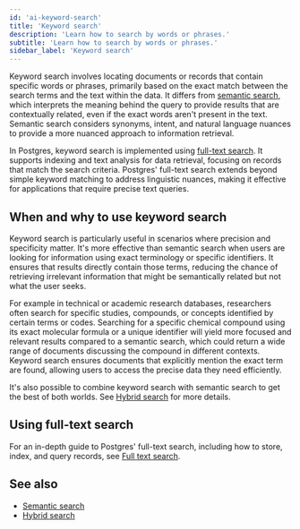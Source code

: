 ```yaml
---
id: 'ai-keyword-search'
title: 'Keyword search'
description: 'Learn how to search by words or phrases.'
subtitle: 'Learn how to search by words or phrases.'
sidebar_label: 'Keyword search'
---
```


Keyword search involves locating documents or records that contain specific words or phrases, primarily based on the exact match between the search terms and the text within the data. It differs from [semantic search](/docs/guides/ai/semantic-search), which interprets the meaning behind the query to provide results that are contextually related, even if the exact words aren't present in the text. Semantic search considers synonyms, intent, and natural language nuances to provide a more nuanced approach to information retrieval.

In Postgres, keyword search is implemented using [full-text search](/docs/guides/database/full-text-search). It supports indexing and text analysis for data retrieval, focusing on records that match the search criteria. Postgres' full-text search extends beyond simple keyword matching to address linguistic nuances, making it effective for applications that require precise text queries.

## When and why to use keyword search

Keyword search is particularly useful in scenarios where precision and specificity matter. It's more effective than semantic search when users are looking for information using exact terminology or specific identifiers. It ensures that results directly contain those terms, reducing the chance of retrieving irrelevant information that might be semantically related but not what the user seeks.

For example in technical or academic research databases, researchers often search for specific studies, compounds, or concepts identified by certain terms or codes. Searching for a specific chemical compound using its exact molecular formula or a unique identifier will yield more focused and relevant results compared to a semantic search, which could return a wide range of documents discussing the compound in different contexts. Keyword search ensures documents that explicitly mention the exact term are found, allowing users to access the precise data they need efficiently.

It's also possible to combine keyword search with semantic search to get the best of both worlds. See [Hybrid search](/docs/guides/ai/hybrid-search) for more details.

## Using full-text search

For an in-depth guide to Postgres' full-text search, including how to store, index, and query records, see [Full text search](/docs/guides/database/full-text-search).

## See also

- [Semantic search](/docs/guides/ai/semantic-search)
- [Hybrid search](/docs/guides/ai/hybrid-search)
